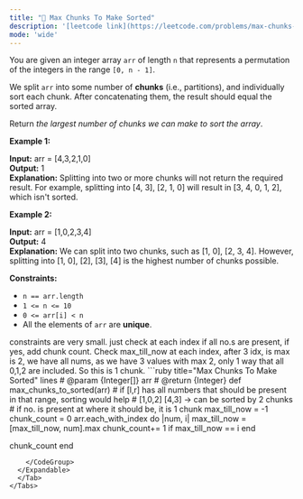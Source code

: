 ```yaml
---
title: "🧀 Max Chunks To Make Sorted"
description: '[leetcode link](https://leetcode.com/problems/max-chunks-to-make-sorted/description/)'
mode: 'wide'
---
```

<Tabs>
  <Tab title="Question" icon="circle-question" iconType="regular">
    <Card>
      <p>You are given an integer array <code>arr</code> of length <code>n</code> that represents a permutation of the integers in the range <code>[0, n - 1]</code>.</p>  <p>We split <code>arr</code> into some number of <strong>chunks</strong> (i.e., partitions), and individually sort each chunk. After concatenating them, the result should equal the sorted array.</p>  <p>Return <em>the largest number of chunks we can make to sort the array</em>.</p>   <p><strong class="example">Example 1:</strong></p>   <strong>Input:</strong> arr = [4,3,2,1,0] <br/> <strong>Output:</strong> 1 <br/> <strong>Explanation:</strong> Splitting into two or more chunks will not return the required result. For example, splitting into [4, 3], [2, 1, 0] will result in [3, 4, 0, 1, 2], which isn&#39;t sorted.   <p><strong class="example">Example 2:</strong></p>   <strong>Input:</strong> arr = [1,0,2,3,4] <br/> <strong>Output:</strong> 4 <br/> <strong>Explanation:</strong> We can split into two chunks, such as [1, 0], [2, 3, 4]. However, splitting into [1, 0], [2], [3], [4] is the highest number of chunks possible.    <p><strong>Constraints:</strong></p>  <ul>  <li><code>n == arr.length</code></li>  <li><code>1 &lt;= n &lt;= 10</code></li>  <li><code>0 &lt;= arr[i] &lt; n</code></li>  <li>All the elements of <code>arr</code> are <strong>unique</strong>.</li> </ul> 
    </Card>
  </Tab>
  <Tab title="Solution" icon="lightbulb" iconType="regular" >
    <Card>
      constraints are very small. just check at each index if all no.s are present, if yes, add chunk count.
Check max_till_now at each index, after 3 idx, is max is 2, we have all nums, as we have 3 values with max 2, only 1 way that all 0,1,2 are included. So this is 1 chunk.
</Card>
  <Expandable title="code">
    <CodeGroup dropdown>
```ruby title="Max Chunks To Make Sorted" lines
# @param {Integer[]} arr
# @return {Integer}
def max_chunks_to_sorted(arr)
  # if [l,r] has all numbers that should be present in that range, sorting would help
  # [1,0,2] [4,3] -> can be sorted by 2 chunks
  # if no. is present at where it should be, it is 1 chunk
  max_till_now = -1
  chunk_count = 0
  arr.each_with_index do |num, i|
    max_till_now = [max_till_now, num].max
    chunk_count+= 1 if max_till_now == i
  end

  chunk_count
end
```
    </CodeGroup>
  </Expandable>
  </Tab>
</Tabs>